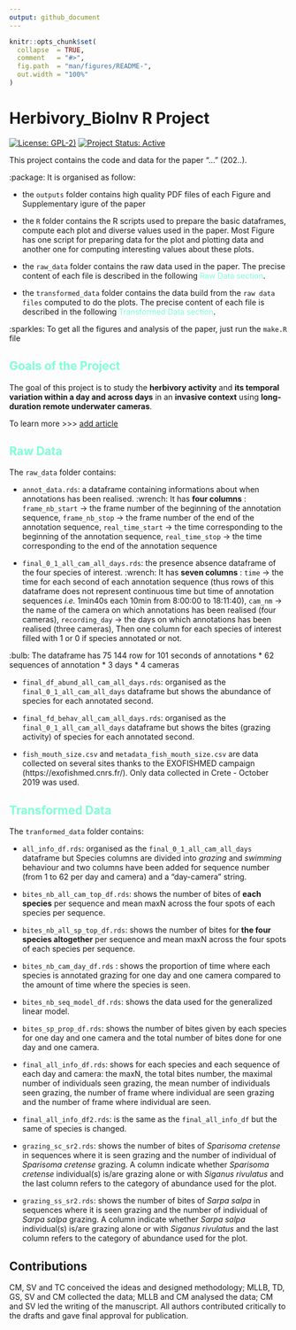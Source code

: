 ```yaml
---
output: github_document
---
```


```r
knitr::opts_chunk$set(
  collapse  = TRUE,
  comment   = "#>",
  fig.path  = "man/figures/README-",
  out.width = "100%"
)
```

# Herbivory_BioInv R Project

<!-- badges: start -->
[![License: GPL-2)](https://img.shields.io/badge/License-GPL%202-blue.svg)](https://choosealicense.com/licenses/gpl-2.0/)
[![Project Status: Active](https://www.repostatus.org/badges/latest/active.svg)](https://www.repostatus.org/#active)
<!-- badges: end -->



This project contains the code and data for the paper "..." (202..).


:package: It is organised as follow:

* the `outputs` folder contains high quality PDF files of each Figure and Supplementary igure of the paper

* the `R` folder contains the R scripts used to prepare the basic dataframes, compute each plot and diverse values used in the paper. Most Figure has one script for preparing data for the plot and plotting data and another one for computing interesting values about these plots.

* the `raw_data` folder contains the raw data used in the paper. The precise content of each file is described in the following <span style="color: aquamarine;">Raw Data section</span>.

* the `transformed_data` folder contains the data build from the `raw data files` computed to do the plots. The precise content of each file is described in the following <span style="color: aquamarine;">Transformed Data section</span>.

:sparkles: To get all the figures and analysis of the paper, just run the `make.R` file



## <span style="color: aquamarine;">Goals of the Project</span>

The goal of this project is to study the **herbivory activity** and **its temporal variation within a day and across days** in an **invasive context** using **long-duration remote underwater cameras**.

To learn more >>> [add article](link_to_add)



## <span style="color: aquamarine;">Raw Data</span>


The `raw_data` folder contains:

* `annot_data.rds`: a dataframe containing informations about when annotations 
has been realised. 
:wrench: It has **four columns** : `frame_nb_start` ->  the frame number of the beginning of the annotation sequence,
`frame_nb_stop` -> the frame number of the end of the annotation sequence,
`real_time_start` -> the time corresponding to the beginning of the annotation sequence,
`real_time_stop` -> the time corresponding to the end of the annotation sequence

* `final_0_1_all_cam_all_days.rds`: the presence absence dataframe of the four species of interest.
:wrench: It has **seven columns** : `time` -> the time for each second of each annotation sequence (thus rows of this dataframe does not represent continuous time but time of annotation sequences *i.e.* 1min40s each 10min from 8:00:00 to 18:11:40), 
`cam_nm` -> the name of the camera on which annotations has been realised (four cameras), 
`recording_day` -> the days on which annotations has been realised (three cameras),
Then one column for each species of interest filled with 1 or 0 if species annotated or not.

:bulb: The dataframe has 75 144 row for 101 seconds of annotations * 62 sequences of annotation * 3 days * 4 cameras

* `final_df_abund_all_cam_all_days.rds`: organised as the `final_0_1_all_cam_all_days` dataframe but shows the abundance of species for each annotated second.

* `final_fd_behav_all_cam_all_days.rds`: organised as the `final_0_1_all_cam_all_days` dataframe but shows the bites (grazing activity) of species for each annotated second.

* `fish_mouth_size.csv` and `metadata_fish_mouth_size.csv` are data collected on several sites thanks to the EXOFISHMED campaign (https://exofishmed.cnrs.fr/). Only data collected in Crete - October 2019 was used.



## <span style="color: aquamarine;">Transformed Data</span>


The `tranformed_data` folder contains:

* `all_info_df.rds`: organised as the `final_0_1_all_cam_all_days` dataframe but Species columns are divided into *grazing* and *swimming* behaviour and two columns have been added for sequence number (from 1 to 62 per day and camera) and a "day-camera" string.

* `bites_nb_all_cam_top_df.rds`: shows the number of bites of **each species** per sequence and mean maxN across the four spots of each species per sequence.

* `bites_nb_all_sp_top_df.rds`: shows the number of bites for **the four species altogether** per sequence and mean maxN across the four spots of each species per sequence.

* `bites_nb_cam_day_df.rds` : shows the proportion of time where each species is annotated grazing for one day and one camera compared to the amount of time where the species is seen.

* `bites_nb_seq_model_df.rds`: shows the data used for the generalized linear model.

* `bites_sp_prop_df.rds`: shows the number of bites given by each species for one day and one camera and the total number of bites done for one day and one camera.

* `final_all_info_df.rds`: shows for each species and each sequence of each day and camera: the maxN, the total bites number, the maximal number of individuals seen grazing, the mean number of individuals seen grazing, the number of frame where individual are seen grazing and the number of frame where individual are seen.

* `final_all_info_df2.rds`: is the same as the `final_all_info_df` but the same of species is changed.

* `grazing_sc_sr2.rds`: shows the number of bites of *Sparisoma cretense* in sequences where it is seen grazing and the number of individual of *Sparisoma cretense* grazing. A column indicate whether *Sparisoma cretense* individual(s) is/are grazing alone or with *Siganus rivulatus* and the last column refers to the category of abundance used for the plot.

* `grazing_ss_sr2.rds`: shows the number of bites of *Sarpa salpa* in sequences where it is seen grazing and the number of individual of *Sarpa salpa* grazing. A column indicate whether *Sarpa salpa* individual(s) is/are grazing alone or with *Siganus rivulatus* and the last column refers to the category of abundance used for the plot.


## Contributions


CM, SV and TC conceived the ideas and designed methodology; MLLB, TD, GS, SV and CM collected the data; MLLB and CM analysed the data; CM and SV led the writing of the manuscript. All authors contributed critically to the drafts and gave final approval for publication.
